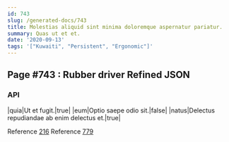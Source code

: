 ```yaml
---
id: 743
slug: /generated-docs/743
title: Molestias aliquid sint minima doloremque aspernatur pariatur.
summary: Quas ut et et.
date: '2020-09-13'
tags: '["Kuwaiti", "Persistent", "Ergonomic"]'
---
```

## Page #743 : Rubber driver Refined JSON

### API

|quia|Ut et fugit.|true|
|eum|Optio saepe odio sit.|false|
|natus|Delectus repudiandae ab enim delectus et.|true|

Reference [216](/generated-docs/216)
Reference [779](/generated-docs/779)



